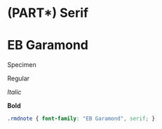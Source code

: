 # (PART\*) Serif {-}

# EB Garamond

Specimen

::: {.rmdnote}
Regular

_Italic_

**Bold**
:::

<!-- font -->

<link rel="preconnect" href="https://fonts.googleapis.com">
<link rel="preconnect" href="https://fonts.gstatic.com" crossorigin>
<link href="https://fonts.googleapis.com/css2?family=EB+Garamond:ital,wght@0,400;0,700;1,400&display=swap" rel="stylesheet">

```css
.rmdnote { font-family: "EB Garamond", serif; }
```
